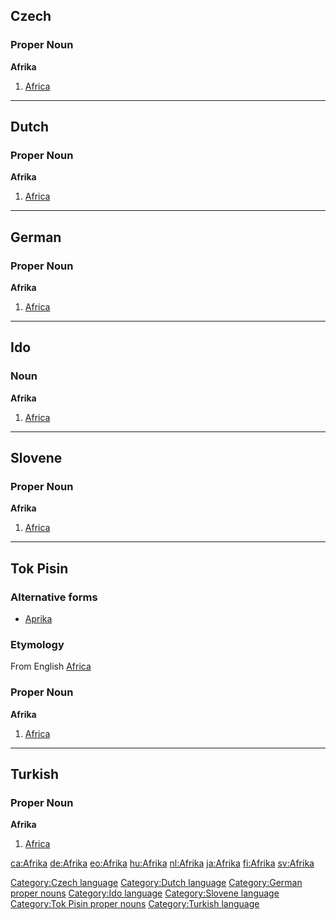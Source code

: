 ==Czech==
===Proper Noun===
'''Afrika'''
# [[Africa]]

----

==Dutch==
===Proper Noun===
'''Afrika'''
# [[Africa]]

----

==German==
===Proper Noun===
'''Afrika'''
# [[Africa]]

----

==Ido==
===Noun===
'''Afrika'''
# [[Africa]]

----

==Slovene==
===Proper Noun===
'''Afrika'''
# [[Africa]]

----

==Tok Pisin==
===Alternative forms===
* [[Aprika]]

===Etymology===
From English [[Africa]]

===Proper Noun===
'''Afrika'''
# [[Africa]]

----

==Turkish==
===Proper Noun===
'''Afrika'''
# [[Africa]]


[[Category:Czech language]]
[[Category:Dutch language]]
[[Category:German proper nouns]]
[[Category:Ido language]]
[[Category:Slovene language]]
[[Category:Tok Pisin proper nouns]]
[[Category:Turkish language]]

[[ca:Afrika]]
[[de:Afrika]]
[[eo:Afrika]]
[[hu:Afrika]]
[[nl:Afrika]]
[[ja:Afrika]]
[[fi:Afrika]]
[[sv:Afrika]]